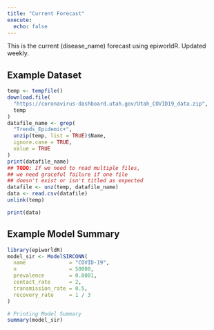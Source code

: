 ```yaml
---
title: "Current Forecast"
execute:
  echo: false
---
```


This is the current (disease_name) forecast using epiworldR.
Updated weekly.

## Example Dataset
```r
temp <- tempfile()
download.file(
  "https://coronavirus-dashboard.utah.gov/Utah_COVID19_data.zip",
  temp
)
datafile_name <- grep(
  "Trends_Epidemic+",
  unzip(temp, list = TRUE)$Name,
  ignore.case = TRUE,
  value = TRUE
)
print(datafile_name)
## TODO: If we need to read multiple files,
## we need graceful failure if one file
## doesn't exist or isn't titled as expected
datafile <- unz(temp, datafile_name)
data <- read.csv(datafile)
unlink(temp)

print(data)
```

## Example Model Summary
```r
library(epiworldR)
model_sir <- ModelSIRCONN(
  name              = "COVID-19",
  n                 = 50000,
  prevalence        = 0.0001,
  contact_rate      = 2,
  transmission_rate = 0.5,
  recovery_rate     = 1 / 3
)

# Printing Model Summary
summary(model_sir)
```
